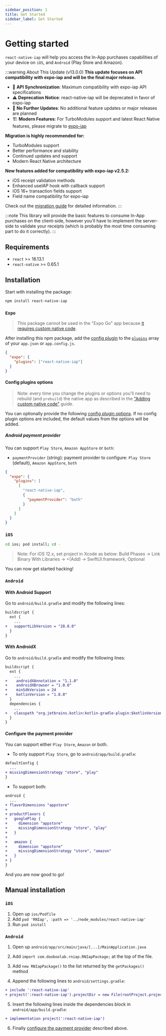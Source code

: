 ```yaml
---
sidebar_position: 1
title: Get Started
sidebar_label: Get Started
---
```



<AdFitTopFixed />

# Getting started

`react-native-iap` will help you access the In-App purchases capabilities of your device on `iOS`, and `Android` (Play Store and Amazon).

:::warning About This Update (v13.0.0)
**This update focuses on API compatibility with expo-iap and will be the final major release.**

- 🔄 **API Synchronization**: Maximum compatibility with expo-iap API specifications
- ⚠️ **Deprecation Notice**: react-native-iap will be deprecated in favor of expo-iap
- 🚫 **No Further Updates**: No additional feature updates or major releases are planned
- 🏗️ **Modern Features**: For TurboModules support and latest React Native features, please migrate to [expo-iap](https://github.com/hyochan/expo-iap)

**Migration is highly recommended for:**
- TurboModules support
- Better performance and stability
- Continued updates and support
- Modern React Native architecture

**New features added for compatibility with expo-iap v2.5.2:**
- iOS receipt validation methods
- Enhanced useIAP hook with callback support
- iOS 16+ transaction fields support
- Field name compatibility for expo-iap

Check out the [migration guide](/docs/migrate_to_13.0.0) for detailed information.
:::

:::note
This library will provide the basic features to consume In-App purchases on the client-side, however you'll have to implement the server-side to validate your receipts (which is probably the most time consuming part to do it correctly).
:::

## Requirements

- `react` >= 16.13.1
- `react-native` >= 0.65.1

## Installation

Start with installing the package:

```bash npm2yarn
npm install react-native-iap
```

### `Expo`

> This package cannot be used in the "Expo Go" app because [it requires custom native code](https://docs.expo.io/workflow/customizing/).

After installing this npm package, add the [config plugin](https://docs.expo.io/guides/config-plugins/) to the [`plugins`](https://docs.expo.io/versions/latest/config/app/#plugins) array of your `app.json` or `app.config.js`.

```json
{
  "expo": {
    "plugins": ["react-native-iap"]
  }
}
```

#### Config plugins options

> Note: every time you change the plugins or options you'll need to rebuild (and `prebuild`) the native app as described in the ["Adding custom native code"](https://docs.expo.io/workflow/customizing/) guide.

You can optionally provide the following [config plugin options](https://docs.expo.dev/config-plugins). If no config plugin options are included, the default values from the options will be added.

##### Android payment provider

You can support `Play Store`, `Amazon AppStore` or `both`:

- `paymentProvider` (_string_): payment provider to configure: `Play Store` (default), `Amazon AppStore`, `both`

```json
{
  "expo": {
    "plugins": [
      [
        "react-native-iap",
        {
          "paymentProvider": "both"
        }
      ]
    ]
  }
}
```

### `iOS`

```bash
cd ios; pod install; cd -
```

> Note: For iOS 12.x, set project in Xcode as below:
> Build Phases -> Link Binary With Libraries -> +(Add) -> SwiftUI.framework, Optional

You can now get started hacking!

### `Android`

#### With Android Support

Go to `android/build.gradle` and modify the following lines:

```diff
buildscript {
  ext {
    ...
+   supportLibVersion = "28.0.0"
  }
}
```

#### With AndroidX

Go to `android/build.gradle` and modify the following lines:

```diff
buildscript {
  ext {
    ...
+    androidXAnnotation = "1.1.0"
+    androidXBrowser = "1.0.0"
+    minSdkVersion = 24
+    kotlinVersion = "1.8.0"
  }
  dependencies {
    ...
+   classpath "org.jetbrains.kotlin:kotlin-gradle-plugin:$kotlinVersion"
  }
}
```

#### Configure the payment provider

You can support either `Play Store`, `Amazon` or both.

- To only support `Play Store`, go to `android/app/build.gradle`:

```diff
defaultConfig {
  ...
+ missingDimensionStrategy "store", "play"
}
```

- To support both:

```diff
android {
  ...
+ flavorDimensions "appstore"
+
+ productFlavors {
+   googlePlay {
+     dimension "appstore"
+     missingDimensionStrategy "store", "play"
+   }
+
+   amazon {
+     dimension "appstore"
+     missingDimensionStrategy "store", "amazon"
+   }
+ }
}
```

And you are now good to go!

## Manual installation

### `iOS`

1. Open up `ios/Podfile`
2. Add `pod 'RNIap', :path => '../node_modules/react-native-iap'`
3. Run `pod install`

### `Android`

1. Open up `android/app/src/main/java/[...]/MainApplication.java`
2. Add `import com.dooboolab.rniap.RNIapPackage;` at the top of the file.
3. Add `new RNIapPackage()` to the list returned by the `getPackages()` method

4. Append the following lines to `android/settings.gradle`:

```diff
+ include ':react-native-iap'
+ project(':react-native-iap').projectDir = new File(rootProject.projectDir, '../node_modules/react-native-iap/android')
```

5. Insert the following lines inside the dependencies block in `android/app/build.gradle`:

```diff
+ implementation project(':react-native-iap')
```

6. Finally [configure the payment provider](#configure-the-payment-provider) described above.
